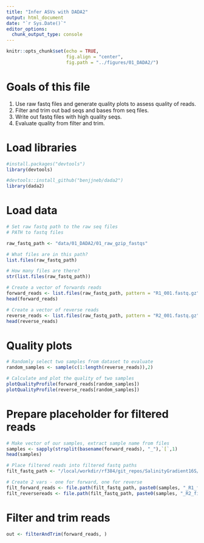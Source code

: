 ```yaml
---
title: "Infer ASVs with DADA2"
output: html_document
date: "`r Sys.Date()`"
editor_options: 
  chunk_output_type: console
---
```


```r
knitr::opts_chunk$set(echo = TRUE, 
                      fig.align = "center", 
                      fig.path = "../figures/01_DADA2/")

```

# Goals of this file
1. Use raw fastq files and generate quality plots to assess quality of reads.
2. Filter and trim out bad seqs and bases from seq files.
3. Write out fastq files with high quality seqs. 
4. Evaluate quality from filter and trim. 

# Load libraries
```r
#install.packages("devtools")
library(devtools)

#devtools::install_github("benjjneb/dada2")
library(dada2)
```

# Load data
```r
# Set raw fastq path to the raw seq files
# PATH to fastq files

raw_fastq_path <- "data/01_DADA2/01_raw_gzip_fastqs"

# What files are in this path? 
list.files(raw_fastq_path)

# How many files are there?
str(list.files(raw_fastq_path))

# Create a vector of forwards reads
forward_reads <- list.files(raw_fastq_path, pattern = "R1_001.fastq.gz", full.names = TRUE)
head(forward_reads)

# Create a vector of reverse reads
reverse_reads <- list.files(raw_fastq_path, pattern = "R2_001.fastq.gz", full.names = TRUE)
head(reverse_reads)
```

# Quality plots
```r
# Randomly select two samples from dataset to evaluate
random_samples <- sample(c(1:length(reverse_reads)),2)

# Calculate and plot the quality of two samples
plotQualityProfile(forward_reads[random_samples])
plotQualityProfile(reverse_reads[random_samples])
```

# Prepare placeholder for filtered reads
```r
# Make vector of our samples, extract sample name from files
samples <- sapply(strsplit(basename(forward_reads), "_"),`[`,1)
head(samples)

# Place filtered reads into filtered fastq paths
filt_fastq_path <- "/local/workdir/rf384/git_repos/SalinityGradient16S/data/01_DADA2/02_filtered_fastqs"

# Create 2 vars - one for forward, one for reverse
filt_forward_reads <- file.path(filt_fastq_path, paste0(samples, "_R1_filtered.fastq.gz"))
filt_reversereads <- file.path(filt_fastq_path, paste0(samples, "_R2_filtered.fastq.gz"))
```


# Filter and trim reads
```r
out <- filterAndTrim(forward_reads, )
```




